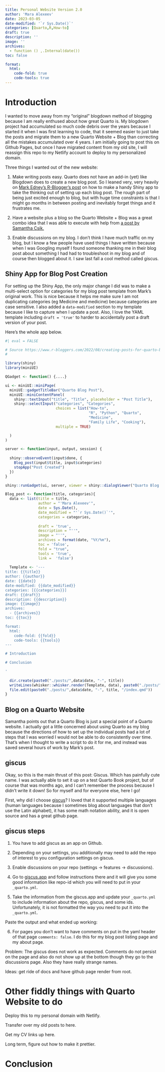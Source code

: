```yaml
---
title: Personal Website Version 2.0
author: 'Mara Alexeev'
date: 2023-03-05
date-modified: '`r Sys.Date()`'
categories: [Quarto,R,How-to]
draft: true
description: ''
image: ''
archives:
  - function () ,.Internal(date())
toc: false

format:
  html:
    code-fold: true
    code-tools: true
---
```


# Introduction

I wanted to move away from my "original" blogdown method of blogging because I am really enthused about how great Quarto is. My blogdown project had accumulated so much code debris over the years because I started it when I was first learning to code, that it seemed easier to just take the posts and migrate them to a new Quarto Website + Blog than correcting all the mistakes accumulated over 4 years. I am initially going to post this on Github Pages, but once I have migrated content from my old site, I will reassign this repo to my Netlify account to deploy to my personalized domain.

Three things I wanted out of the new website:

1) Make writing posts easy. Quarto does not have an add-in (yet) like Blogdown does to create a new blog post. So I leaned very, very heavily on [Mark Edney's R-Blogger's post](https://www.r-bloggers.com/2022/08/creating-posts-for-quarto-blog/) on how to make a handy Shiny app to take the thinking out of setting up each blog post. The rough part of being just excited enough to blog, but with huge time constraints is that I might go months in between posting and inevitably forget things and it frustrates me. 

2) Have a website plus a blog so the Quarto Website + Blog was a great combo idea that I was able to execute with help from [a post by Samantha Csik.](https://samanthacsik.github.io/posts/2022-10-24-quarto-blogs/)

3) Enable discussions on my blog. I don't think I have much traffic on my blog, but I know a few people have used things I have written because when I was Googling myself I found someone thanking me in their blog post about something I had had to troubleshoot in my blog and of course then blogged about it. I saw last fall a cool method called giscus.

## Shiny App for Blog Post Creation

For setting up the Shiny App, the only major change I did was to make a multi-select option for categories for my blog post template from Mark's original work. This is nice because it helps me make sure I am not duplicating categories (eg Medicine and medicine) because categories are case sensitive. I also added a `data-modified` section to my template because I like to capture when I update a post. Also, I love the YAML template including `draft = 'true'` to harder to accidentally post a draft version of your post.

Here's the whole app below.

```r
#| eval = FALSE

# Source https://www.r-bloggers.com/2022/08/creating-posts-for-quarto-blog/
#

library(shiny)
library(miniUI)

QGadget <- function() {....}

ui <- miniUI::miniPage(
  miniUI::gadgetTitleBar("Quarto Blog Post"),
  miniUI::miniContentPanel(
    shiny::textInput("title", "Title", placeholder = "Post Title"),
    shiny::selectInput("categories", "Categories", 
                       choices = list("How-to", 
                                      "R", "Python", "Quarto",
                                      "Medicine", 
                                      "Family Life", "Cooking"),
                       multiple = TRUE)

  )
)

server <- function(input, output, session) {
  
  shiny::observeEvent(input$done, {
    Blog_post(input$title, input$categories)
    stopApp("Post Created")
  })
}

shiny::runGadget(ui, server, viewer = shiny::dialogViewer("Quarto Blog Post"))

Blog_post <- function(title, categories){
  data <- list(title = title,
               author = "'Mara Alexeev'",
               date = Sys.Date(),
               date_modified = "'`r Sys.Date()`'",
               categories = categories,
                 
               draft = 'true',
               description = "''",
               image = "''",
               archives = format(date, "%Y/%m"),
               toc = 'false',
               fold = "true",
               tools = 'true',
               link =  'false')
  
  Template <- '---
title: {{title}}
author: {{author}}
date: {{date}}
date-modified: {{date_modified}}
categories: [{{categories}}]
draft: {{draft}}
description: {{description}}
image: {{image}}
archives:
  - {{archives}}
toc: {{toc}}

format:
  html:
    code-fold: {{fold}}
    code-tools: {{tools}}
---

# Introduction

# Conclusion

'
  
  dir.create(paste0("./posts/",data$date, "-", title))
  writeLines(whisker::whisker.render(Template, data), paste0("./posts/",data$date, "-", title, "/index.qmd"))
  file.edit(paste0("./posts/",data$date, "-", title, "/index.qmd"))
}


```

## Blog on a Quarto Website

Samantha points out that a Quarto Blog is just a special point of a Quarto website. I actually got a little concerned about using Quarto as my blog because the directions of how to set up the individual posts had a lot of steps that I was worried I would not be able to do consistently over time. That's when I thought to write a script to do it for me, and instead was saved several hours of work by Mark's post.

## giscus

Okay, so this is the main thrust of this post: Giscus. Which has painfully cute name. I was actually able to set it up on a test Quarto Book project, but of course that was months ago, and I can't remember the process because I didn't write it down! So for myself and for everyone else, here I go!

First, why did I choose [giscus](https://github.com/giscus/giscus)? I loved that it supported multiple languages (human languages because I sometimes blog about languages that don't use the Latin alphabet), it has some math notation ability, and it is open source and has a great github page. 

## giscus steps

1) You have to add giscus as an app on Github.

2) Depending on your settings, you additionally may need to add the repo of interest to you configuration settings on giscus.

3) Enable discussions on your repo (settings -> features -> discussions).

4) Go to [giscus.app](https://giscus.app/) and follow instructions there and it will give you some good information like repo-id which you will need to put in your `_quarto.yml`.

5) Take the information from the giscus.app and update your `_quarto.yml` to include information about the repo, giscus, and some ids. Unfortunately, it is not formatted the way you need to put it into the `_quarto.yml`. 

Paste the output and what ended up working: 

6) For pages you don't want to have comments on put in the yaml header of that page `comments: false`. I do this for my blog post listing page and my about page.


Problem: The giscus does not work as expected. Comments do not persist on the page and also do not show up at the bottom though they go to the discussions page. Also they have really strange names.

Ideas: get ride of docs and have github page render from root.

# Other fiddly things with Quarto Website to do

Deploy this to my personal domain with Netlify.

Transfer over my old posts to here.

Get my CV links up here.

Long term, figure out how to make it prettier.



# Conclusion



